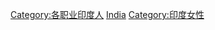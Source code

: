 {{Commonscat|Women of India by occupation}}

[[Category:各职业印度人|Category:各职业印度人]]
[[Category:各職業諸國女性|India]]
[[Category:印度女性|Category:印度女性]]